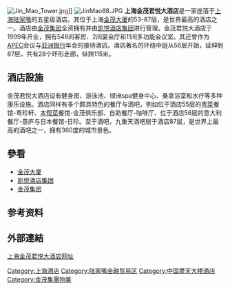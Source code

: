 {{Infobox hotel
| hotel_name =上海金茂君悦大酒店<br>The Grand Hyatt Shanghai
| image              = 
| image_width        = 
| caption            =
| location           = [[中国|中国]][[上海|上海]][[浦东|浦东]][[世纪大道_(上海)|世纪大道]]88号[[金茂大厦|金茂大厦]]
| coordinates        =
| opening_date       = 1999年
| stars              = 5星
| closing_date       =
| developer          = 
| operator           = [[凯悦酒店集团|凯悦酒店集团]]
| owner              = [[金茂集团|金茂集团]]
| number_of_restaurants = 11间<ref name=adb>{{cite web |url=http://www.jinmao88.com/jinmao_edifice_hotel.htm |title=中国金茂集团运营项目-金茂君悦酒店 |archivedate=2013-04-16 |archiveurl=https://web.archive.org/web/20130416042152/http://www.jinmao88.com/jinmao_edifice_hotel.htm }}</ref>
| number_of_rooms    = 548间<ref>[http://www.grand-hyatt-hotel.com/accommodation.html 金茂君悦酒店客房]{{dead link|date=2018年4月 |bot=InternetArchiveBot |fix-attempted=yes }}</ref>
| number_of_suites   = 
| floor_area         = 
| floors             = 
| parking            = 
| website            =[http://www.shanghai.grand.hyatt.cn/ 上海金茂君悦大酒店网址]
| footnotes          =
}}
[[File:Jin_Mao_Tower.jpg|thumb]]]]
[[File:JinMao88.JPG|thumb]]
'''上海金茂君悦大酒店'''是一家座落于[[上海|上海]][[陆家嘴|陆家嘴]]的五星级酒店。其位于上海[[金茂大厦|金茂大厦]]的53-87层，是世界最高的酒店之一。酒店由[[金茂集团|金茂集团]]全资拥有并由[[凯悦酒店集团|凯悦酒店集团]]进行管理{{r|adb}}。金茂君悦大酒店于1999年开业，拥有548间客房、2间宴会厅和11间多功能会议室。其还曾作为[[APEC|APEC]]会议与[[亚洲银行|亚洲银行]]年会的接待酒店{{r|adb}}。酒店著名的环绕中庭从56层开始，延伸到87层，共有28个环形走廊，纵跨115米。

==酒店設施==
金茂君悦大酒店设有健身房、游泳池、绿洲spa健身中心、桑拿浴室和水疗等多种康乐设施。酒店同样有多个颇具特色的餐厅与酒吧，例如位于酒店55层的[[粤菜|粤菜]]餐馆-粤珍轩、[[本帮菜|本帮菜]]餐馆-金茂俱乐部、自助餐厅-咖啡厅、位于酒店56层的意大利餐厅-意庐与日本餐馆-日珍。至于酒吧，九重天酒吧居于酒店87层，是世界上最高的酒吧之一，拥有360度的城市景色。

==參看==
* [[金茂大厦|金茂大厦]]
* [[凯悦酒店集团|凯悦酒店集团]]
* [[金茂集团|金茂集团]]

==参考资料==
{{Reflist}}

==外部連結==
[https://web.archive.org/web/20091223072610/http://shanghai.grand.hyatt.cn/ 上海金茂君悦大酒店网址]

{{SH-stub}}
{{coord|31|14|14|N|121|30|05|E|display=title}}
[[Category:上海酒店|Category:上海酒店]]
[[Category:陆家嘴金融贸易区|Category:陆家嘴金融贸易区]]
[[Category:中国摩天大楼酒店|Category:中国摩天大楼酒店]]
[[Category:金茂集團物業|Category:金茂集團物業]]